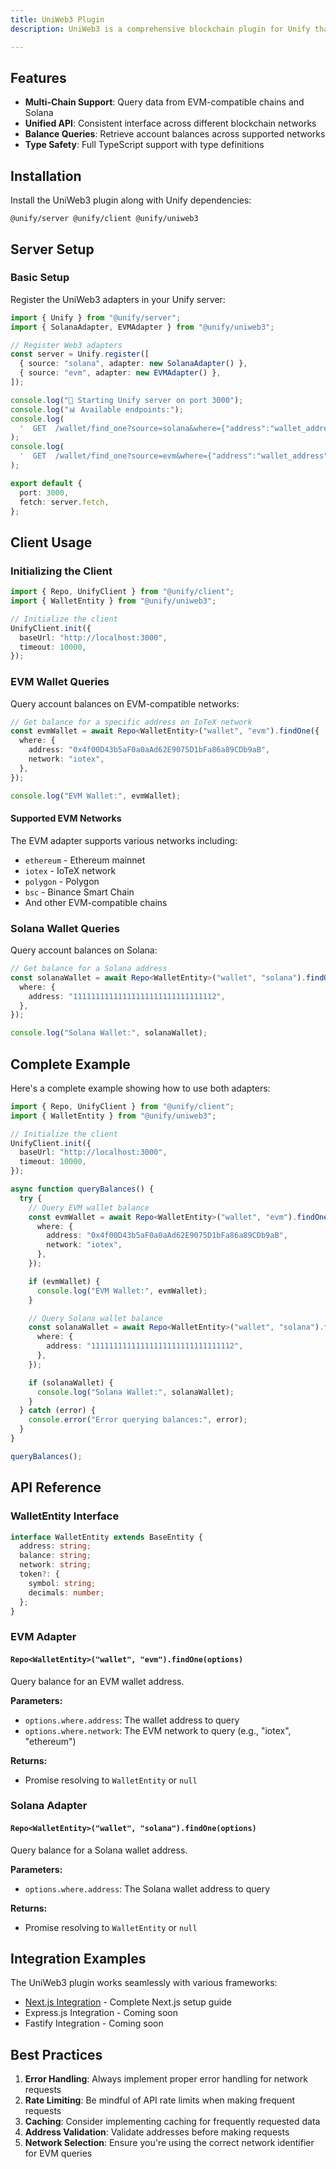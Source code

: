 ```yaml
---
title: UniWeb3 Plugin
description: UniWeb3 is a comprehensive blockchain plugin for Unify that provides unified access to multiple blockchain networks. It includes support for EVM-compatible chains and Solana, allowing you to query blockchain data through a consistent API.

---
```


## Features

- **Multi-Chain Support**: Query data from EVM-compatible chains and Solana
- **Unified API**: Consistent interface across different blockchain networks
- **Balance Queries**: Retrieve account balances across supported networks
- **Type Safety**: Full TypeScript support with type definitions

## Installation

Install the UniWeb3 plugin along with Unify dependencies:

```package-install
@unify/server @unify/client @unify/uniweb3
```

## Server Setup

### Basic Setup

Register the UniWeb3 adapters in your Unify server:

```typescript
import { Unify } from "@unify/server";
import { SolanaAdapter, EVMAdapter } from "@unify/uniweb3";

// Register Web3 adapters
const server = Unify.register([
  { source: "solana", adapter: new SolanaAdapter() },
  { source: "evm", adapter: new EVMAdapter() },
]);

console.log("🚀 Starting Unify server on port 3000");
console.log("📊 Available endpoints:");
console.log(
  '  GET  /wallet/find_one?source=solana&where={"address":"wallet_address"} - Get Solana wallet balance'
);
console.log(
  '  GET  /wallet/find_one?source=evm&where={"address":"wallet_address","network":"ethereum"} - Get EVM wallet balance'
);

export default {
  port: 3000,
  fetch: server.fetch,
};
```

## Client Usage

### Initializing the Client

```typescript
import { Repo, UnifyClient } from "@unify/client";
import { WalletEntity } from "@unify/uniweb3";

// Initialize the client
UnifyClient.init({
  baseUrl: "http://localhost:3000",
  timeout: 10000,
});
```

### EVM Wallet Queries

Query account balances on EVM-compatible networks:

```typescript
// Get balance for a specific address on IoTeX network
const evmWallet = await Repo<WalletEntity>("wallet", "evm").findOne({
  where: {
    address: "0x4f00D43b5aF0a0aAd62E9075D1bFa86a89CDb9aB",
    network: "iotex",
  },
});

console.log("EVM Wallet:", evmWallet);
```

#### Supported EVM Networks

The EVM adapter supports various networks including:
- `ethereum` - Ethereum mainnet
- `iotex` - IoTeX network
- `polygon` - Polygon
- `bsc` - Binance Smart Chain
- And other EVM-compatible chains

### Solana Wallet Queries

Query account balances on Solana:

```typescript
// Get balance for a Solana address
const solanaWallet = await Repo<WalletEntity>("wallet", "solana").findOne({
  where: {
    address: "11111111111111111111111111111112",
  },
});

console.log("Solana Wallet:", solanaWallet);
```

## Complete Example

Here's a complete example showing how to use both adapters:

```typescript
import { Repo, UnifyClient } from "@unify/client";
import { WalletEntity } from "@unify/uniweb3";

// Initialize the client
UnifyClient.init({
  baseUrl: "http://localhost:3000",
  timeout: 10000,
});

async function queryBalances() {
  try {
    // Query EVM wallet balance
    const evmWallet = await Repo<WalletEntity>("wallet", "evm").findOne({
      where: {
        address: "0x4f00D43b5aF0a0aAd62E9075D1bFa86a89CDb9aB",
        network: "iotex",
      },
    });

    if (evmWallet) {
      console.log("EVM Wallet:", evmWallet);
    }

    // Query Solana wallet balance
    const solanaWallet = await Repo<WalletEntity>("wallet", "solana").findOne({
      where: {
        address: "11111111111111111111111111111112",
      },
    });

    if (solanaWallet) {
      console.log("Solana Wallet:", solanaWallet);
    }
  } catch (error) {
    console.error("Error querying balances:", error);
  }
}

queryBalances();
```

## API Reference

### WalletEntity Interface

```typescript
interface WalletEntity extends BaseEntity {
  address: string;
  balance: string;
  network: string;
  token?: {
    symbol: string;
    decimals: number;
  };
}
```

### EVM Adapter

#### `Repo<WalletEntity>("wallet", "evm").findOne(options)`

Query balance for an EVM wallet address.

**Parameters:**
- `options.where.address`: The wallet address to query
- `options.where.network`: The EVM network to query (e.g., "iotex", "ethereum")

**Returns:**
- Promise resolving to `WalletEntity` or `null`

### Solana Adapter

#### `Repo<WalletEntity>("wallet", "solana").findOne(options)`

Query balance for a Solana wallet address.

**Parameters:**
- `options.where.address`: The Solana wallet address to query

**Returns:**
- Promise resolving to `WalletEntity` or `null`

## Integration Examples

The UniWeb3 plugin works seamlessly with various frameworks:

- [Next.js Integration](/docs/integrations/next) - Complete Next.js setup guide
- Express.js Integration - Coming soon
- Fastify Integration - Coming soon

## Best Practices

1. **Error Handling**: Always implement proper error handling for network requests
2. **Rate Limiting**: Be mindful of API rate limits when making frequent requests
3. **Caching**: Consider implementing caching for frequently requested data
4. **Address Validation**: Validate addresses before making requests
5. **Network Selection**: Ensure you're using the correct network identifier for EVM queries
